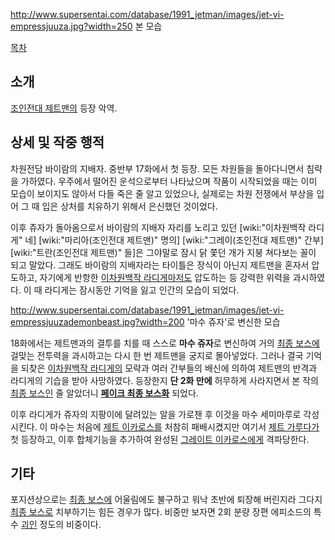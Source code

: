 http://www.supersentai.com/database/1991_jetman/images/jet-vi-empressjuuza.jpg?width=250
본 모습

[[목차]]
== 소개 ==
[[조인전대 제트맨]]의 등장 악역.

== 상세 및 작중 행적 ==
차원전담 바이람의 지배자. 중반부 17화에서 첫 등장. 모든 차원들을 돌아다니면서 침략을 가하였다. 우주에서 떨어진 운석으로부터 나타났으며 작품이 시작되었을 때는 이미 모습이 보이지도 않아서 다들 죽은 줄 알고 있었으나, 실제로는 차원 전쟁에서 부상을 입어 그 때 입은 상처를 치유하기 위해서 은신했던 것이었다. 

이후 쥬자가 돌아옴으로서 바이람의 지배자 자리를 노리고 있던 [wiki:"이차원백작 라디게" 네] [wiki:"마리아(조인전대 제트맨)" 명의] [wiki:"그레이(조인전대 제트맨)" 간부][wiki:"트란(조인전대 제트맨)" 들]은 그야말로 잠시 닭 쫓던 개가 지붕 쳐다보는 꼴이 되고 말았다. 그래도 바이람의 지배자라는 타이틀은 장식이 아닌지 제트맨을 혼자서 압도하고, 자기에게 반항한 [[이차원백작 라디게]]마저도 압도하는 등 강력한 위력을 과시하였다. 이 때 라디게는 잠시동안 기억을 잃고 인간의 모습이 되었다.

http://www.supersentai.com/database/1991_jetman/images/jet-vi-empressjuuzademonbeast.jpg?width=200
'마수 쥬자'로 변신한 모습

18화에서는 제트맨과의 결투를 치를 때 스스로 '''마수 쥬자'''로 변신하여 거의 [[최종 보스]]에 걸맞는 전투력을 과시하고는 다시 한 번 제트맨을 궁지로 몰아넣었다. 그러나 결국 기억을 되찾은 [[이차원백작 라디게]]의 모략과 여러 간부들의 배신에 의하여 제트맨의 반격과 라디게의 기습을 받아 사망하였다. 등장한지 '''단 2화 만에''' 허무하게 사라지면서 본 작의 [[최종 보스]]인 줄 알았더니 '''[[페이크 최종 보스]]화''' 되었다.

이후 라디게가 쥬자의 지팡이에 달려있는 알을 가로챈 후 이것을 마수 세미마루로 각성시킨다. 이 마수는 처음에 [[제트 이카로스]]를 처참히 패배시켰지만 여기서 [[제트 가루다]]가 첫 등장하고, 이후 합체기능을 추가하여 완성된 [[그레이트 이카로스]]에게 격파당한다.

== 기타 ==
포지션상으로는 [[최종 보스]]에 어울림에도 불구하고 워낙 초반에 퇴장해 버린지라 그다지 [[최종 보스]]로 치부하기는 힘든 경우가 많다. 비중만 보자면 2회 분량 장편 에피소드의 특수 [[괴인]] 정도의 비중이다.

